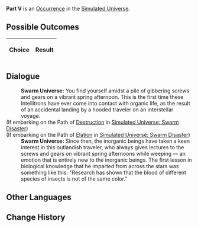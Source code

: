 {{Simulated Universe Event Infobox
|title         = Part V
|image         = 2.png
|type          =
|domains_su    = 
|domains_ext   = 
|domains_swarm = 
|domains_gng   = 
|requirements  =
|prev          = 
|next          = 
|indexRewards  =
|characters    = 
}}
'''Part V''' is an [[Simulated Universe/Occurrence|Occurrence]] in the [[Simulated Universe]].

==Possible Outcomes==
{| class="article-table"
!Choice
!Result

|}

<!--
==Gameplay Notes==

-->
==Dialogue==
{{Dialogue Start}}
:'''Swarm Universe:''' You find yourself amidst a pile of gibbering screws and gears on a vibrant spring afternoon. This is the first time these Intellitrons have ever come into contact with organic life, as the result of an accidental landing by a hooded traveler on an interstellar voyage.
;(If embarking on the Path of [[Simulated Universe/Paths#Destruction|Destruction]] in [[Simulated Universe: Swarm Disaster]])
:{{SU Special Dialogue|Destruction|Make the little screws quiet down!|Don't touch his hat! This isn't the afternoon to get acquainted with ice cubes.}}
;(If embarking on the Path of [[Simulated Universe/Paths#Elation|Elation]] in [[Simulated Universe: Swarm Disaster]])
:{{SU Special Dialogue|Elation|Touch his hat!|You can do whatever you put your mind to!}}
:'''Swarm Universe:''' Since then, the inorganic beings have taken a keen interest in this outlandish traveler, who always gives lectures to the screws and gears on vibrant spring afternoons while weeping &mdash; an emotion that is entirely new to the inorganic beings. The first lesson in biological knowledge that he imparted from across the stars was something like this: "Research has shown that the blood of different species of insects is not of the same color."
{{Dialogue End}}

==Other Languages==
{{Other Languages
|en   = Part V
|zhs  = 其五
|zht  = 其五
|ja   = その5
|ko   = V
|es   = Parte V
|fr   = Partie V
|ru   = V
|th   = ตอน 5
|vi   = Phần 5
|de   = Teil 5
|id   = Bagian V
|pt   = Parte V
}}

==Change History==
{{Change History|<!--unknown-->}}
